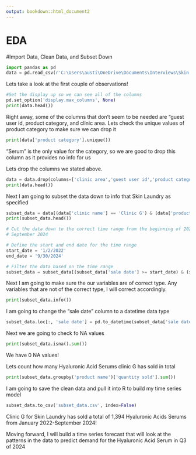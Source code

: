 ```yaml
---
output: bookdown::html_document2
---
```


# EDA

#Import Data, Clean Data, and Subset Down

```python
import pandas as pd
data = pd.read_csv(r'C:\Users\austi\OneDrive\Documents\Interviews\Skin Laundry\Clinic Product Sales Data.csv') 
```


Lets take a look at the first couple of observations!

```python
#Set the display up so we can see all of the columns
pd.set_option('display.max_columns', None)
print(data.head())
```
Right away, some of the columns that don't seem to be needed are "guest user id,
product category, and clinic area. Lets check the unique values of product category to make
sure we can drop it

```python
print(data['product category'].unique())
```
"Serum" is the only value for the category, so we are good to drop this column
as it provides no info for us

Lets drop the columns we stated above.

```python
data = data.drop(columns=['clinic area','guest user id','product category'])
print(data.head())
```

Next I am going to subset the data down to info that Skin Laundry as specified

```python
subset_data = data[(data['clinic name'] == 'Clinic G') & (data['product name'] == 'Hyaluronic Acid Serum')]
print(subset_data.head())

# Cut the data down to the correct time range from the beginning of 2022 to
# September 2024

# Define the start and end date for the time range
start_date = '1/2/2022'
end_date = '9/30/2024'

# Filter the data based on the time range
subset_data = subset_data[(subset_data['sale date'] >= start_date) & (subset_data['sale date'] <= end_date)]

```

Next I am going to make sure the our variables are of correct type. Any
variables that are not of the correct type, I will correct accordingly.

```python
print(subset_data.info())
```
I am going to change the "sale date" column to a datetime data type

```python
subset_data.loc[:, 'sale date'] = pd.to_datetime(subset_data['sale date'])
```

Next we are going to check fo NA values

```python
print(subset_data.isna().sum())

```
We have 0 NA values!

Lets count how many Hyaluronic Acid Serums clinic G has sold in total

```python
print(subset_data.groupby('product name')['quantity sold'].sum())
```
I am going to save the clean data and pull it into R to build my time series
model
```python
subset_data.to_csv('subset_data.csv', index=False)

```


Clinic G for Skin Laundry has sold a total of 1,394 Hyaluronic Acids Serums from
January 2022-September 2024!

Moving forward, I will build a time series forecast that will look at the
patterns in the data to predict demand for the Hyaluronic Acid Serum in Q3 of
2024












